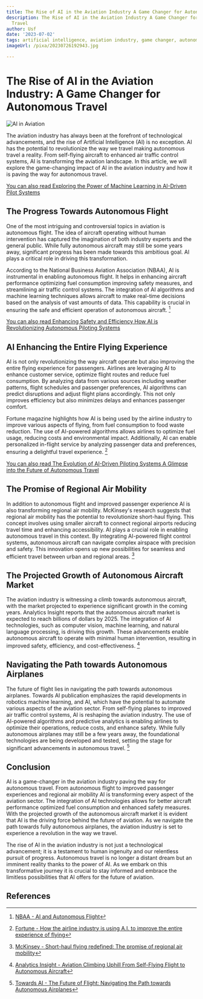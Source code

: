 ```yaml
---
title: The Rise of AI in the Aviation Industry A Game Changer for Autonomous Travel
description: The Rise of AI in the Aviation Industry A Game Changer for Autonomous
  Travel
author: Usf
date: '2023-07-02'
tags: artificial intelligence, aviation industry, game changer, autonomous travel
imageUrl: /pixa/20230726192943.jpg

---
```

# The Rise of AI in the Aviation Industry: A Game Changer  for Autonomous Travel

![AI in Aviation](https://images.unsplash.com/photo-1607770926541-77efcc930f8d)

The aviation  industry has always been at the  forefront of technological advancements, and  the rise of Artificial Intelligence (AI) is no exception. AI has the potential to revolutionize the way we travel making autonomous travel a reality. From self-flying  aircraft to enhanced air traffic control systems, AI is transforming  the aviation landscape. In this article, we will explore the game-changing impact of AI in  the aviation industry and how it is paving the way for autonomous travel.

[You can also read Exploring the Power of Machine Learning in AI-Driven Pilot Systems](Exploring%20the%20Power%20of%20Machine%20Learning%20in%20AI-Driven%20Pilot%20Systems)


## The Progress Towards Autonomous Flight

One of the most intriguing and controversial topics  in aviation is autonomous flight. The idea of aircraft operating  without human intervention has captured the  imagination of both industry  experts and  the  general public. While fully autonomous aircraft may still be some years away, significant progress has been made towards this  ambitious goal. AI plays a critical role in  driving this transformation.

According  to the National Business Aviation Association (NBAA), AI  is instrumental in enabling autonomous flight. It  helps in enhancing aircraft performance optimizing fuel consumption improving safety  measures,  and streamlining air traffic control systems. The integration of AI algorithms and machine learning techniques allows aircraft to make real-time decisions based on  the analysis of vast amounts of data. This  capability is crucial in ensuring  the  safe and efficient  operation of autonomous aircraft.  [^1^]

[You can also read Enhancing Safety and Efficiency  How AI is Revolutionizing Autonomous Piloting Systems](Enhancing%20Safety%20and%20Efficiency%20How%20AI%20is%20Revolutionizing%20Autonomous%20Piloting%20Systems)


## AI Enhancing the Entire Flying Experience

AI is not only revolutionizing the way aircraft operate but  also improving the entire flying experience for passengers. Airlines are leveraging AI to enhance customer  service, optimize flight routes and reduce  fuel consumption.  By analyzing data from various sources including weather patterns, flight schedules and passenger preferences, AI algorithms can predict disruptions and adjust flight plans  accordingly. This not only improves  efficiency but also minimizes delays and enhances passenger comfort.

Fortune magazine highlights how AI is being used by the airline industry to improve various aspects of flying, from fuel consumption to food waste reduction. The use of AI-powered algorithms allows  airlines to optimize fuel usage,  reducing costs and environmental impact. Additionally, AI can enable personalized in-flight service  by  analyzing  passenger data and preferences, ensuring a  delightful travel experience. [^2^]

[You can also read  The Evolution of AI-Driven Piloting Systems A Glimpse into the Future of Autonomous Travel](The%20Evolution%20of%20AI-Driven%20Piloting%20Systems%20A%20Glimpse%20into%20the%20Future%20of%20Autonomous%20Travel)


## The Promise of Regional Air Mobility

In  addition to autonomous flight and improved passenger experience AI is  also  transforming regional air mobility. McKinsey's research suggests  that regional air mobility has the potential to revolutionize  short-haul flying. This concept involves using smaller aircraft to connect  regional airports reducing travel time and enhancing accessibility. AI plays a crucial role in enabling autonomous travel in this context. By integrating  AI-powered flight control systems, autonomous aircraft  can navigate complex airspace with precision and safety. This innovation opens up new possibilities for seamless and efficient travel between urban  and regional areas. [^3^]

## The Projected Growth of Autonomous Aircraft Market

The aviation industry is witnessing a climb towards autonomous aircraft, with the market projected to experience significant growth in  the coming years. Analytics Insight  reports  that the autonomous aircraft market is expected to reach billions  of dollars by 2025. The integration of AI technologies, such  as computer  vision, machine learning, and natural language processing, is driving this growth. These advancements enable autonomous aircraft to  operate with minimal human intervention, resulting in improved safety, efficiency, and cost-effectiveness. [^4^]

## Navigating the Path towards Autonomous Airplanes

The future of flight  lies in  navigating the path towards autonomous airplanes. Towards AI publication emphasizes the rapid developments in robotics machine learning, and AI, which  have the potential to automate various aspects of the aviation sector. From self-flying  planes to improved air traffic control systems, AI is reshaping the aviation industry. The use of AI-powered algorithms and predictive analytics  is enabling airlines to optimize their operations,  reduce costs,  and enhance safety. While fully autonomous airplanes may still be a few years away, the foundational technologies are being  developed and tested, setting the stage for significant advancements in autonomous travel.  [^5^]

## Conclusion

AI  is a game-changer in the aviation industry paving the  way for  autonomous travel. From autonomous flight to improved passenger experiences and regional air mobility AI is transforming every aspect of the aviation  sector. The integration of AI technologies allows for better aircraft performance optimized fuel consumption and enhanced safety  measures. With  the projected  growth of the autonomous aircraft market it is  evident that AI is the driving force  behind the future of aviation. As we navigate the path towards fully  autonomous airplanes, the aviation  industry is set to experience a revolution in the way we travel. 

The rise of AI  in the aviation industry is  not just a technological advancement; it is a  testament to human ingenuity and our relentless  pursuit  of progress. Autonomous  travel is no longer a distant dream but an imminent reality thanks to the power of AI. As we embark  on this transformative  journey it is crucial to stay informed and embrace the limitless possibilities that AI offers for the future of  aviation.

##  References

[^1^]: [NBAA -  AI and Autonomous Flight](https://nbaa.org/news/business-aviation-insider/2023-07/ai-and-autonomous-flight/)
[^2^]: [Fortune - How the airline industry is using A.I. to improve the entire experience of flying](https://fortune.com/2023/01/31/tech-forward-everyday-ai-airline-industry-fuel-consumption-food-waste/)
[^3^]: [McKinsey - Short-haul flying redefined:  The promise of regional air  mobility](https://www.mckinsey.com/industries/aerospace-and-defense/our-insights/short-haul-flying-redefined-the-promise-of-regional-air-mobility)
[^4^]: [Analytics Insight - Aviation Climbing Uphill From Self-Flying Flight to  Autonomous Aircraft](https://www.analyticsinsight.net/aviation-climbing-uphill-from-self-flying-flight-to-autonomous-aircraft/)
[^5^]: [Towards AI -  The Future of Flight: Navigating the Path towards Autonomous Airplanes](https://pub.towardsai.net/the-future-of-flight-navigating-the-path-towards-autonomous-airplanes-6d07acf1b322)
